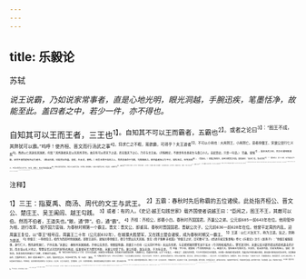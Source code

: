 ```yaml
---
---
---
```

title: 乐毅论
---



苏轼

*说王说霸，乃如说家常事者，直是心地光明，眼光洞越，手腕迅疾，笔墨恬净，故能至此。盖四者之中，若少一件，亦不得也。*

自知其可以王而王者，三王也<sup>1】。自知其不可以王而霸者，五霸也<sup>2】。或者之论曰<sup>3】：“图王不成，其弊犹可以霸。”呜呼！使齐桓、晋文而行汤武之事<sup>4】，将求亡之不暇，虽欲霸，可得乎？夫王道者<sup>5】，不可以小用也：大用则王，小用则亡。昔者徐偃王、宋襄公尝行仁义矣<sup>6】，然终以亡其身丧其国者，何哉？其所施者未足以充其所求也。故夫有可以得天下之道，而无取天下之心，乃可与言王矣。（开胸畅论，不顾世有冬烘老生与黄口小儿。自起至此，只是一句话。）
范蠡、留侯<sup>7】，虽非汤武之佐，然亦可谓刚毅果敢、卓然不惑而能有所必为者也。（欲出乐毅，却突然出范蠡、留侯，先反说，甚畅。）观吴王困于姑苏之上，而求哀请命于勾践，勾践欲赦之。彼范蠡者独以为不可，援桴进兵，卒刎其颈<sup>8】。（范如此。）项籍之解而东，高帝亦欲罢兵归国。留侯谏曰：“此天亡也，急击勿失<sup>9】！”（留如此。）此二人者，以为区区之仁义，不足以易吾之大计也。（反说，甚畅。）
嗟夫乐毅战国之雄<sup>10】，未知大道而窃尝闻之，则足以亡其身而已矣。（出乐毅。随出随断。）论者以为燕惠王不肖，用反间，以骑劫代将<sup>11】，卒走乐生<sup>12】此其所以无成者，出于不幸，而非用兵之罪。（上只泛断，下方细翻、细断。此先细翻。）然当时使昭王尚在，反间不得行，乐毅终亦必败，（细断。）何者？燕之并齐<sup>13】，非秦楚三晋之利<sup>13】，（祠悉。言霸者知此，便应速下残城。）今以百万之师，攻两城之残寇<sup>15】，而数岁不决，师老于外，此必有乘其虚者矣。诸侯乘之于内，齐击之于外，当此
时，虽太公、穰苴不能无败<sup>16】。（此是断其必败，然所以至于必败者，下文转出。）然乐毅以百倍之众，数岁而不能下两城者，非其智力不足，盖欲以仁义服齐之民，故不忍急攻而至于此也。（确确。乐生又有何辩？）夫以齐人苦滑王之强暴<sup>17】，乐毅苟退而休兵，治其政令，宽其赋役，反其田里，安其老幼，使齐人无复斗志，则田单者，独谁与战哉<sup>18】？（言如范、如留，可也。）奈何以百万之师相持面不决，此固所以使齐人得徐而为之谋也<sup>19】。（确确。乐生又有何辩？）当战国时，兵强相吞者，岂独在我？以燕齐之众压其城而急攻之＠，可灭此而后食<sup>2】，其谁曰不可？（读此，想见先生用军最精。）呜呼！欲王则王，不王则审所处，无使两失焉，而为天下笑也。（收完起一段话。）

<sup>注释】

<sup>1】三王：指夏禹、商汤、周代的文王与武王。
<sup>2】五霸：春秋时先后称霸的五位诸侯。此处指齐桓公、晋文公、楚庄王、吴王阖闾、越王勾践。
<sup>3】或者：有的人。《史记·越王勾践世家》载齐国使者说越王曰：“臣闻之，图王不王，其敵可以伯。然而不伯者，王道失也。”敝，通“弊”。伯，通“霸”。
<sup>4】齐桓：齐桓公，即萎小白。春秋时齐国国君。齐襄公之弟。公元前685一前643年在位。他用管仲为相，进行改革，使齐国力富强，为春秋时期第一个霸主。晋文：晋文公，即重耳。春秋时晋国国君。晋献公次子。公元前636一前628年在位。他曾平定周的内乱，迎周襄王复位，以“尊王”相号召。周襄王二十年（公元前632年），在城濮大胜楚军，又在践土盟会诸侯，成为春秋时期又一霸主。
<sup>5】王道：以仁义治天下，称为王道。反之，则称为霸道。
<sup>6】徐偃王：一称徐隐王。相传为西周时徐国国君。周穆王巡狩，诸侯共尊徐偃王，穆王令楚出兵灭其国。事见《荀子集解·非相篇》“徐偃王之状，目可瞻马”注。《经进东坡文集事略》卷七《乐毅论》注引《淮南子》：“徐偃王被服慈惠，身行仁义，然而身死国亡，子孙无类。”宋襄公：春秋时宋国国君。齐桓公去世后，他图谋称霸。周襄王十四年（公元前638年）宋出兵伐郑，与支援郑国的楚军战于泓水（今河南柘城西北）。楚军渡河时，宋襄公反对部将提出的趁机袭击的计划，而主张以礼义待之，等楚全军过河后列好阵式再战，结果使宋军为楚军所败，宋襄公也受了伤。襄公伤重，医治无效，于次年去世。
<sup>7】范蠡：字少伯，楚国宛（今河南南阳县）人。越国大夫。曾佐越王勾践灭吴。灭昊后，他出游齐国，后改名陶朱公。留侯：即张良。张良协助刘邦建立了汉朝，后被封为留侯。
<sup>8】“观吴王困于姑苏之上”六句：吴王夫差战败，派使者王孙维至越，恳求越王勾践宽容其罪，勾践欲许之。范蠡劝告勾践，认为“十年谋之，一朝弃之”，是很大的失策，千万不可答应吴王的要求。王孙锥一再向越方提出恳求，范蠡决定不再向越王禀报，即击鼓兴师向姑苏官台进军。夫差被迫自杀，吴国遂告灭亡。事见《国语·越语下》。姑苏，指姑苏官之台，在苏州闻门外。桴（fú扶）：鼓槌。
<sup>9】“项籍之解而东”五句：《史记·项羽本纪》：“汉王复使侯公往说项王，项王乃与汉约，中分天下，割鸿沟以西者为汉，鸿沟以东者为楚。项王许之，即归汉王父母妻子。······项王已约，乃引兵解而东归。汉欲西归，张良、陈平说曰：“汉有天下太半，而诸侯皆附之。楚兵罢食尽，此天亡楚之时也。不如因其机而遂取之。今释弗击，此所谓养虎自遗患也。”汉王听之。汉五年，汉王乃追项王，至阳夏南，止军，与淮阴侯韩信、建成侯彭越期会而击楚军。”高帝，即汉高祖刘邦。
<sup>10】乐毅：战国时燕国的著名将领。燕昭王二十八年（公元前284年），乐教率兵伐齐，先后攻克七十余城，因功封为昌国君。燕惠王即位，中齐国反间之计，疑乐毅对其不忠，乃使骑劫代乐毅为将，乐毅遂出奔至赵国。赵封乐教于观津，号曰望诸君。后来，乐毅老死于赵国。
<sup>11】骑劫：燕国将军姓名。
<sup>12】卒走乐生：终于使乐毅出走（赵国）。
<sup>13】并：并吞、占领。
<sup>14】三晋：指韩、赵、魏三国。
<sup>15】两城：指莒（今山东莒县）、即墨（今山东平度县东南）。《史记·乐毅列传》：“乐毅留徇齐五岁，下齐七十余城，皆为郡县以属燕，唯独莒、即墨未服。”
<sup>16】大公：指吕尚。西周初年军事、玫治家，曾佐武王灭纣，有功，封于齐。《史记》有《齐太公世家》。太公，是吕尚的称号。穰苴：春秋时齐国军事家。田氏，名穰苴。《史记》有《司马穰苴列传》。司马，官名。
<sup>17】齐人苦湣（mǐn敏）王之强暴：《史记·乐毅列传》：“当是时，齐湣王强，南败楚相唐昧于重邱，西摧三晋于观津，遂与三晋击秦，助赵灭中山，破宋广地千余里，······诸侯皆欲背秦而服于齐。湣王自矜，百姓弗堪。”齐人，齐国百
姓。
<sup>18】田单：战国时齐国将领。乐毅破齐时，他坚守即墨城。燕惠王即位后，他施反间之计，使燕君臣相疑，乐毅被迫出走至赵国。后又用火牛阵击败骑劫所率领的燕军，收复全部失地。以战功卓著，被齐襄王任用为相国，封安平君。见《史记·田单列传》。谁与：和谁一道。
<sup>19】徐：缓慢。
<sup>20】燕齐之众：燕国和齐国的军队。乐毅伐齐，连克七十余城，齐地已大部分为燕军占领，故燕、齐已联成一体。
<sup>21】灭此而后食：此，指坚守莒、即墨两城的少数齐国军队。食，吃饭，此句谓齐军将会很容易地就被消灭掉。